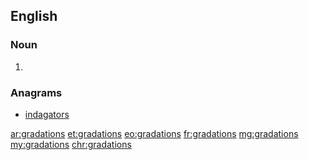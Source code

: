 ==English==

===Noun===
{{head|en|plural}}

# {{plural of|gradation|lang=en|nocat=1}}

===Anagrams===
* [[indagators#English|indagators]]

[[ar:gradations]]
[[et:gradations]]
[[eo:gradations]]
[[fr:gradations]]
[[mg:gradations]]
[[my:gradations]]
[[chr:gradations]]